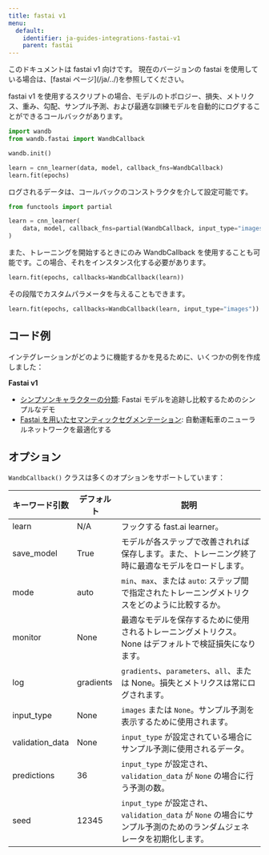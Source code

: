 ---
title: fastai v1
menu:
  default:
    identifier: ja-guides-integrations-fastai-v1
    parent: fastai
---

<Note>
このドキュメントは fastai v1 向けです。
現在のバージョンの fastai を使用している場合は、[fastai ページ](/ja/../)を参照してください。
</Note>

fastai v1 を使用するスクリプトの場合、モデルのトポロジー、損失、メトリクス、重み、勾配、サンプル予測、および最適な訓練モデルを自動的にログすることができるコールバックがあります。

```python
import wandb
from wandb.fastai import WandbCallback

wandb.init()

learn = cnn_learner(data, model, callback_fns=WandbCallback)
learn.fit(epochs)
```

ログされるデータは、コールバックのコンストラクタを介して設定可能です。

```python
from functools import partial

learn = cnn_learner(
    data, model, callback_fns=partial(WandbCallback, input_type="images")
)
```

また、トレーニングを開始するときにのみ WandbCallback を使用することも可能です。この場合、それをインスタンス化する必要があります。

```python
learn.fit(epochs, callbacks=WandbCallback(learn))
```

その段階でカスタムパラメータを与えることもできます。

```python
learn.fit(epochs, callbacks=WandbCallback(learn, input_type="images"))
```

## コード例

インテグレーションがどのように機能するかを見るために、いくつかの例を作成しました：

**Fastai v1**

* [シンプソンキャラクターの分類](https://github.com/borisdayma/simpsons-fastai): Fastai モデルを追跡し比較するためのシンプルなデモ
* [Fastai を用いたセマンティックセグメンテーション](https://github.com/borisdayma/semantic-segmentation): 自動運転車のニューラルネットワークを最適化する

## オプション

`WandbCallback()` クラスは多くのオプションをサポートしています：

| キーワード引数      | デフォルト | 説明                                                                                                  |
| ---------------- | --------- | ---------------------------------------------------------------------------------------------------- |
| learn            | N/A       | フックする fast.ai learner。                                                                          |
| save_model       | True      | モデルが各ステップで改善されれば保存します。また、トレーニング終了時に最適なモデルをロードします。                                      |
| mode             | auto      | `min`、`max`、または `auto`: ステップ間で指定されたトレーニングメトリクスをどのように比較するか。                                   |
| monitor          | None      | 最適なモデルを保存するために使用されるトレーニングメトリクス。None はデフォルトで検証損失になります。                             |
| log              | gradients | `gradients`、`parameters`、`all`、または None。損失とメトリクスは常にログされます。                                                     |
| input_type       | None      | `images` または `None`。サンプル予測を表示するために使用されます。                                              |
| validation_data  | None      | `input_type` が設定されている場合にサンプル予測に使用されるデータ。                                       |
| predictions      | 36        | `input_type` が設定され、`validation_data` が `None` の場合に行う予測の数。                                       |
| seed             | 12345     | `input_type` が設定され、`validation_data` が `None` の場合にサンプル予測のためのランダムジェネレータを初期化します。                     |